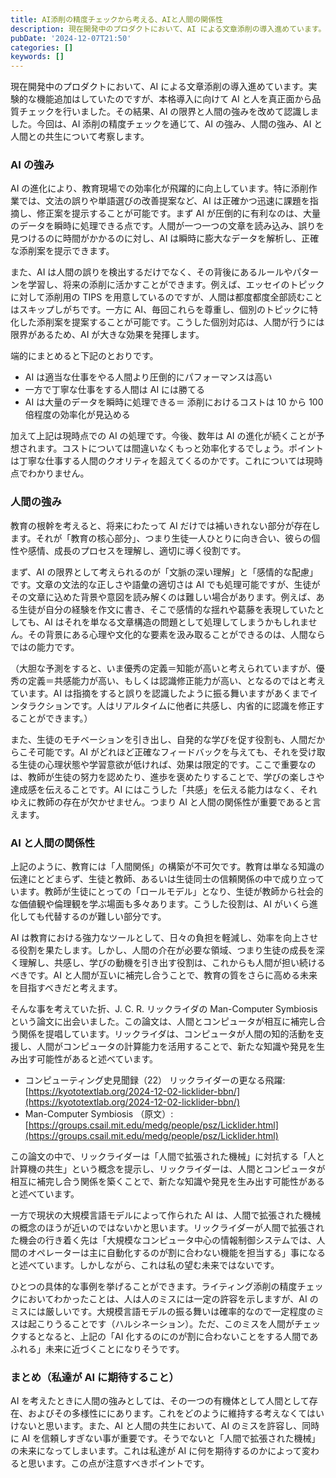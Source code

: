 ```yaml
---
title: AI添削の精度チェックから考える、AIと人間の関係性
description: 現在開発中のプロダクトにおいて、AI による文章添削の導入進めています。実験的な機能追加はしていたのですが、本格導入に向けて AI と人を真正面から品質チェックを行いました。その結果、AI の限界と人間の強みを改めて認識しました。今回は、AI 添削の精度チェックを通じて、AIの強み、人間の強み、AIと人間との共生について考察します。
pubDate: '2024-12-07T21:50'
categories: []
keywords: []
---
```


現在開発中のプロダクトにおいて、AI による文章添削の導入進めています。実験的な機能追加はしていたのですが、本格導入に向けて AI と人を真正面から品質チェックを行いました。その結果、AI の限界と人間の強みを改めて認識しました。今回は、AI 添削の精度チェックを通じて、AI の強み、人間の強み、AI と人間との共生について考察します。

### AI の強み

AI の進化により、教育現場での効率化が飛躍的に向上しています。特に添削作業では、文法の誤りや単語選びの改善提案など、AI は正確かつ迅速に課題を指摘し、修正案を提示することが可能です。まず AI が圧倒的に有利なのは、大量のデータを瞬時に処理できる点です。人間が一つ一つの文章を読み込み、誤りを見つけるのに時間がかかるのに対し、AI は瞬時に膨大なデータを解析し、正確な添削案を提示できます。

また、AI は人間の誤りを検出するだけでなく、その背後にあるルールやパターンを学習し、将来の添削に活かすことができます。例えば、エッセイのトピックに対して添削用の TIPS を用意しているのですが、人間は都度都度全部読むことはスキップしがちです。一方に AI、毎回これらを尊重し、個別のトピックに特化した添削案を提案することが可能です。こうした個別対応は、人間が行うには限界があるため、AI が大きな効果を発揮します。

端的にまとめると下記のとおりです。

- AI は適当な仕事をやる人間より圧倒的にパフォーマンスは高い
- 一方で丁寧な仕事をする人間は AI には勝てる
- AI は大量のデータを瞬時に処理できる＝ 添削におけるコストは 10 から 100 倍程度の効率化が見込める

加えて上記は現時点での AI の処理です。今後、数年は AI の進化が続くことが予想されます。コストについては間違いなくもっと効率化するでしょう。ポイントは丁寧な仕事する人間のクオリティを超えてくるのかです。これについては現時点でわかりません。

### 人間の強み

教育の根幹を考えると、将来にわたって AI だけでは補いきれない部分が存在します。それが「教育の核心部分」、つまり生徒一人ひとりに向き合い、彼らの個性や感情、成長のプロセスを理解し、適切に導く役割です。

まず、AI の限界として考えられるのが「文脈の深い理解」と「感情的な配慮」です。文章の文法的な正しさや語彙の適切さは AI でも処理可能ですが、生徒がその文章に込めた背景や意図を読み解くのは難しい場合があります。例えば、ある生徒が自分の経験を作文に書き、そこで感情的な揺れや葛藤を表現していたとしても、AI はそれを単なる文章構造の問題として処理してしまうかもしれません。その背景にある心理や文化的な要素を汲み取ることができるのは、人間ならではの能力です。

（大胆な予測をすると、いま優秀の定義＝知能が高いと考えられていますが、優秀の定義＝共感能力が高い、もしくは認識修正能力が高い、となるのではと考えています。AI は指摘をすると誤りを認識したように振る舞いますがあくまでインタラクションです。人はリアルタイムに他者に共感し、内省的に認識を修正することができます。）

また、生徒のモチベーションを引き出し、自発的な学びを促す役割も、人間だからこそ可能です。AI がどれほど正確なフィードバックを与えても、それを受け取る生徒の心理状態や学習意欲が低ければ、効果は限定的です。ここで重要なのは、教師が生徒の努力を認めたり、進歩を褒めたりすることで、学びの楽しさや達成感を伝えることです。AI にはこうした「共感」を伝える能力はなく、それゆえに教師の存在が欠かせません。つまり AI と人間の関係性が重要であると言えます。

### AI と人間の関係性

上記のように、教育には「人間関係」の構築が不可欠です。教育は単なる知識の伝達にとどまらず、生徒と教師、あるいは生徒同士の信頼関係の中で成り立っています。教師が生徒にとっての「ロールモデル」となり、生徒が教師から社会的な価値観や倫理観を学ぶ場面も多々あります。こうした役割は、AI がいくら進化しても代替するのが難しい部分です。

AI は教育における強力なツールとして、日々の負担を軽減し、効率を向上させる役割を果たします。しかし、人間の介在が必要な領域、つまり生徒の成長を深く理解し、共感し、学びの動機を引き出す役割は、これからも人間が担い続けるべきです。AI と人間が互いに補完し合うことで、教育の質をさらに高める未来を目指すべきだと考えます。

そんな事を考えていた折、J. C. R. リックライダの Man-Computer Symbiosis という論文に出会いました。この論文は、人間とコンピュータが相互に補完し合う関係を提唱しています。リックライダは、コンピュータが人間の知的活動を支援し、人間がコンピュータの計算能力を活用することで、新たな知識や発見を生み出す可能性があると述べています。

- コンピューティング史見聞録（22） リックライダーの更なる飛躍: [https://kyototextlab.org/2024-12-02-licklider-bbn/](https://kyototextlab.org/2024-12-02-licklider-bbn/)
- Man-Computer Symbiosis （原文）: [https://groups.csail.mit.edu/medg/people/psz/Licklider.html](https://groups.csail.mit.edu/medg/people/psz/Licklider.html)

この論文の中で、リックライダーは「人間で拡張された機械」に対抗する「人と計算機の共生」という概念を提示し、リックライダーは、人間とコンピュータが相互に補完し合う関係を築くことで、新たな知識や発見を生み出す可能性があると述べています。

一方で現状の大規模言語モデルによって作られた AI は、人間で拡張された機械の概念のほうが近いのではないかと思います。リックライダーが人間で拡張された機会の行き着く先は「大規模なコンピュータ中心の情報制御システムでは、人間のオペレーターは主に自動化するのが割に合わない機能を担当する」事になると述べています。しかしながら、これは私の望む未来ではないです。

ひとつの具体的な事例を挙げることができます。ライティング添削の精度チェックにおいてわかったことは、人は人のミスには一定の許容を示しますが、AI のミスには厳しいです。大規模言語モデルの振る舞いは確率的なので一定程度のミスは起こりうることです（ハルシネーション）。ただ、このミスを人間がチェックするとなると、上記の「AI 化するのにのが割に合わないことをする人間であふれる」未来に近づくことになりそうです。

### まとめ（私達が AI に期待すること）

AI を考えたときに人間の強みとしては、その一つの有機体として人間として存在、およびその多様性ににあります。これをどのように維持する考えなくてはいけないと思います。また、AI と人間の共生において、AI のミスを許容し、同時に AI を信頼しすぎない事が重要です。そうでないと「人間で拡張された機械」の未来になってしまいます。これは私達が AI に何を期待するのかによって変わると思います。この点が注意すべきポイントです。
